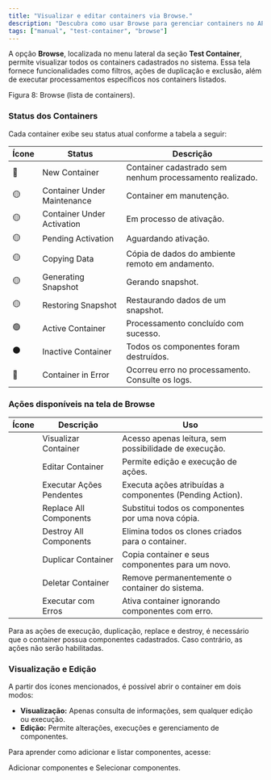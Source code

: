 ```yaml
---
title: "Visualizar e editar containers via Browse."
description: "Descubra como usar Browse para gerenciar containers no APTWEB: visualize e edite"
tags: ["manual", "test-container", "browse"]
---
```



A opção **Browse**, localizada no menu lateral da seção **Test Container**, permite visualizar todos os containers cadastrados no sistema. Essa tela fornece funcionalidades como filtros, ações de duplicação e exclusão, além de executar processamentos específicos nos containers listados.

<div className="my-6">
  <MdxImage
    src="/images/docs/test-container/browse/container_list.png"
    alt="Lista de containers exibida pela funcionalidade Browse."
    width={1200}
    height={700}
    className="rounded-lg border"
  />
  <p className="mt-2 text-sm text-muted-foreground">Figura 8: Browse (lista de containers).</p>
</div>

### Status dos Containers

Cada container exibe seu status atual conforme a tabela a seguir:

<div className="overflow-x-auto border rounded-lg my-4">
  <table className="w-full text-left border-collapse">
    <thead className="bg-muted text-muted-foreground">
      <tr>
        <th className="px-4 py-2">Ícone</th>
        <th className="px-4 py-2">Status</th>
        <th className="px-4 py-2">Descrição</th>
      </tr>
    </thead>
    <tbody>
      <tr><td className="px-4 py-2">🔵</td><td className="px-4 py-2">New Container</td><td className="px-4 py-2">Container cadastrado sem nenhum processamento realizado.</td></tr>
      <tr><td className="px-4 py-2">🟡</td><td className="px-4 py-2">Container Under Maintenance</td><td className="px-4 py-2">Container em manutenção.</td></tr>
      <tr><td className="px-4 py-2">🟡</td><td className="px-4 py-2">Container Under Activation</td><td className="px-4 py-2">Em processo de ativação.</td></tr>
      <tr><td className="px-4 py-2">🟡</td><td className="px-4 py-2">Pending Activation</td><td className="px-4 py-2">Aguardando ativação.</td></tr>
      <tr><td className="px-4 py-2">🟡</td><td className="px-4 py-2">Copying Data</td><td className="px-4 py-2">Cópia de dados do ambiente remoto em andamento.</td></tr>
      <tr><td className="px-4 py-2">🟡</td><td className="px-4 py-2">Generating Snapshot</td><td className="px-4 py-2">Gerando snapshot.</td></tr>
      <tr><td className="px-4 py-2">🟡</td><td className="px-4 py-2">Restoring Snapshot</td><td className="px-4 py-2">Restaurando dados de um snapshot.</td></tr>
      <tr><td className="px-4 py-2">🟢</td><td className="px-4 py-2">Active Container</td><td className="px-4 py-2">Processamento concluído com sucesso.</td></tr>
      <tr><td className="px-4 py-2">⚫</td><td className="px-4 py-2">Inactive Container</td><td className="px-4 py-2">Todos os componentes foram destruídos.</td></tr>
      <tr><td className="px-4 py-2">🔴</td><td className="px-4 py-2">Container in Error</td><td className="px-4 py-2">Ocorreu erro no processamento. Consulte os logs.</td></tr>
    </tbody>
  </table>
</div>

### Ações disponíveis na tela de Browse

<div className="overflow-x-auto border rounded-lg my-4">
  <table className="w-full text-left border-collapse">
    <thead className="bg-muted text-muted-foreground">
      <tr>
        <th className="px-4 py-2">Ícone</th>
        <th className="px-4 py-2">Descrição</th>
        <th className="px-4 py-2">Uso</th>
      </tr>
    </thead>
    <tbody>
      <tr><td className="px-4 py-2"><Eye className="inline w-4 h-4" /></td><td className="px-4 py-2 font-semibold">Visualizar Container</td><td className="px-4 py-2">Acesso apenas leitura, sem possibilidade de execução.</td></tr>
      <tr><td className="px-4 py-2"><Pencil className="inline w-4 h-4" /></td><td className="px-4 py-2 font-semibold">Editar Container</td><td className="px-4 py-2">Permite edição e execução de ações.</td></tr>
      <tr><td className="px-4 py-2"><Play className="inline w-4 h-4" /></td><td className="px-4 py-2 font-semibold">Executar Ações Pendentes</td><td className="px-4 py-2">Executa ações atribuídas a componentes (Pending Action).</td></tr>
      <tr><td className="px-4 py-2"><RotateCcw className="inline w-4 h-4" /></td><td className="px-4 py-2 font-semibold">Replace All Components</td><td className="px-4 py-2">Substitui todos os componentes por uma nova cópia.</td></tr>
      <tr><td className="px-4 py-2"><CircleX className="inline w-4 h-4" /></td><td className="px-4 py-2 font-semibold">Destroy All Components</td><td className="px-4 py-2">Elimina todos os clones criados para o container.</td></tr>
      <tr><td className="px-4 py-2"><SquareMenu className="inline w-4 h-4" /></td><td className="px-4 py-2 font-semibold">Duplicar Container</td><td className="px-4 py-2">Copia container e seus componentes para um novo.</td></tr>
      <tr><td className="px-4 py-2"><Trash2 className="inline w-4 h-4" /></td><td className="px-4 py-2 font-semibold">Deletar Container</td><td className="px-4 py-2">Remove permanentemente o container do sistema.</td></tr>
      <tr><td className="px-4 py-2"><SkipForward className="inline w-4 h-4" /></td><td className="px-4 py-2 font-semibold">Executar com Erros</td><td className="px-4 py-2">Ativa container ignorando componentes com erro.</td></tr>
    </tbody>
  </table>
</div>

<MdxCallout type="info" title="Observações Importantes">
  Para as ações de execução, duplicação, replace e destroy, é necessário que o container possua componentes cadastrados. Caso contrário, as ações não serão habilitadas.
</MdxCallout>

### Visualização e Edição

A partir dos ícones mencionados, é possível abrir o container em dois modos:

- **Visualização:** Apenas consulta de informações, sem qualquer edição ou execução.
- **Edição:** Permite alterações, execuções e gerenciamento de componentes.

Para aprender como adicionar e listar componentes, acesse:

<Link href="/docs/manual/componentes/adicionar" className="text-blue-600 underline">Adicionar componentes</Link> e <Link href="/docs/manual/componentes/selecionar" className="text-blue-600 underline">Selecionar componentes</Link>.

